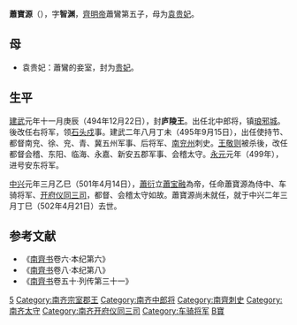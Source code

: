 '''蕭寶源'''（{{bd|480年代||502年|4月21日|catIdx=X}}），字'''智渊'''，[[齊明帝|齊明帝]]蕭鸞第五子，母为[[蕭寶源#母|袁贵妃]]。
==母==
*袁贵妃：蕭鸞的妾室，封为[[贵妃|贵妃]]。
==生平==
[[建武_(南齐)|建武]]元年十一月庚辰（494年12月22日），封'''庐陵王'''。出任北中郎将，镇[[琅邪城|琅邪城]]。後改任右将军，领[[石头戍|石头戍]]事。建武二年八月丁未（495年9月15日），出任使持节、都督南兖、徐、兖、青、冀五州军事、后将军、[[南兖州|南兖州]]刺史。[[王敬则|王敬则]]被杀後，改任都督会稽、东阳、临海、永嘉、新安五郡军事、会稽太守。[[永元_(南齐)|永元]]元年（499年），进号安东将军。

[[中兴_(南齐)|中兴]]元年三月乙巳（501年4月14日），[[蕭衍|蕭衍]]立[[蕭宝融|蕭宝融]]為帝，任命蕭寶源為侍中、车骑将军、[[开府仪同三司|开府仪同三司]]，都督、会稽太守如故。蕭寶源尚未就任，就于中兴二年三月丁巳（502年4月21日）去世。

==参考文献 ==
*《[[南齊书|南齊书]]卷六·本纪第六》
*《[[南齊书|南齊书]]卷八·本纪第八》
*《[[南齊书|南齊书]]卷五十·列传第三十一》

[[Category:齊明帝皇子|5]]
[[Category:南齐宗室郡王|Category:南齐宗室郡王]]
[[Category:南齐中郎将|Category:南齐中郎将]]
[[Category:南齊刺史|Category:南齊刺史]]
[[Category:南齐太守|Category:南齐太守]]
[[Category:南齐开府仪同三司|Category:南齐开府仪同三司]]
[[Category:车骑将军|Category:车骑将军]]
[[Category:蘭陵蕭氏|B寶]]